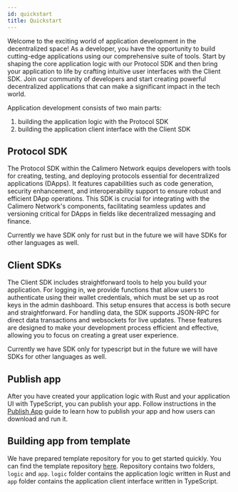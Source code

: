 ```yaml
---
id: quickstart
title: Quickstart
---
```


Welcome to the exciting world of application development in the decentralized
space! As a developer, you have the opportunity to build cutting-edge
applications using our comprehensive suite of tools. Start by shaping the core
application logic with our Protocol SDK and then bring your application to life
by crafting intuitive user interfaces with the Client SDK. Join our community of
developers and start creating powerful decentralized applications that can make
a significant impact in the tech world.

Application development consists of two main parts:

1. building the application logic with the Protocol SDK
2. building the application client interface with the Client SDK

## Protocol SDK

The Protocol SDK within the Calimero Network equips developers with tools for
creating, testing, and deploying protocols essential for decentralized
applications (DApps). It features capabilities such as code generation, security
enhancement, and interoperability support to ensure robust and efficient DApp
operations. This SDK is crucial for integrating with the Calimero Network's
components, facilitating seamless updates and versioning critical for DApps in
fields like decentralized messaging and finance.

Currently we have SDK only for rust but in the future we will have SDKs for
other languages as well.

## Client SDKs

The Client SDK includes straightforward tools to help you build your
application. For logging in, we provide functions that allow users to
authenticate using their wallet credentials, which must be set up as root keys
in the admin dashboard. This setup ensures that access is both secure and
straightforward. For handling data, the SDK supports JSON-RPC for direct data
transactions and websockets for live updates. These features are designed to
make your development process efficient and effective, allowing you to focus on
creating a great user experience.

Currently we have SDK only for typescript but in the future we will have SDKs
for other languages as well.

## Publish app

After you have created your application logic with Rust and your application UI
with TypeScript, you can publish your app. Follow instructions in the
[Publish App](./03-publish-app.mdx) guide to learn how to publish your app and
how users can download and run it.

## Building app from template

We have prepared template repository for you to get started quickly. You can
find the template repository
[here](https://github.com/calimero-network/core-app-template). Repository
contains two folders, `logic` and `app`. `logic` folder contains the application
logic written in Rust and `app` folder contains the application client interface
written in TypeScript.
